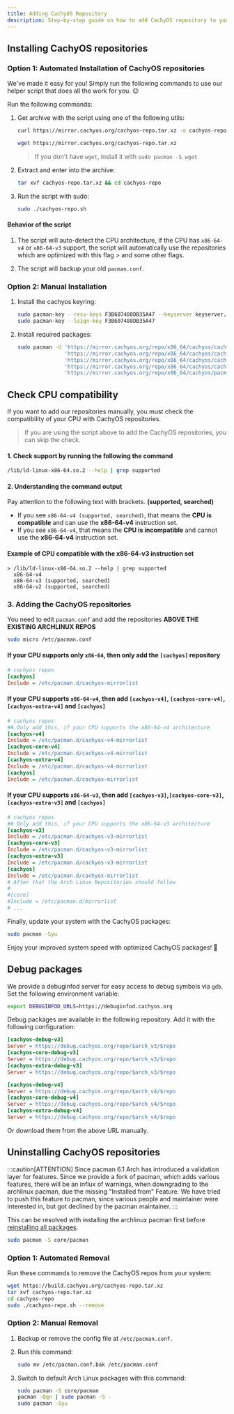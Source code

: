 ```yaml
---
title: Adding CachyOS Repository
description: Step-by-step guide on how to add CachyOS repository to your Arch Linux system with x86-64-v3, x86-64-v4 support
---
```



Installing CachyOS repositories
-------------------------------

### Option 1: Automated Installation of CachyOS repositories

We've made it easy for you! Simply run the following commands to use our helper script that does all the work for you.  😉

Run the following commands:

<Steps>

1. Get archive with the script using one of the following utils:

   <Tabs>
   
   <TabItem label="using curl">
   
   ```sh
   curl https://mirror.cachyos.org/cachyos-repo.tar.xz -o cachyos-repo.tar.xz
   ```
   
   </TabItem>
   <TabItem label="using wget">
   
   ```sh
   wget https://mirror.cachyos.org/cachyos-repo.tar.xz
   ```
   > If you don't have `wget`, install it with `sudo pacman -S wget`
   
   </TabItem>
   </Tabs>

2. Extract and enter into the archive:

   ```sh
   tar xvf cachyos-repo.tar.xz && cd cachyos-repo
   ```

3. Run the script with sudo:

   ```sh
   sudo ./cachyos-repo.sh
   ```

</Steps>

#### Behavior of the script

<Steps>

1. The script will auto-detect the CPU architecture, if the CPU has `x86-64-v4` or `x86-64-v3` support, the script will automatically use the repositories which are optimized with this flag > and some other flags.

2. The script will backup your old `pacman.conf`.

</Steps>

### Option 2: Manual Installation

<Steps>

1. Install the cachyos keyring:

   ```sh
   sudo pacman-key --recv-keys F3B607488DB35A47 --keyserver keyserver.ubuntu.com
   sudo pacman-key --lsign-key F3B607488DB35A47
   ```

2. Install required packages:

   ```sh
   sudo pacman -U 'https://mirror.cachyos.org/repo/x86_64/cachyos/cachyos-keyring-20240331-1-any.pkg.tar.zst' \
                  'https://mirror.cachyos.org/repo/x86_64/cachyos/cachyos-mirrorlist-18-1-any.pkg.tar.zst'    \
                  'https://mirror.cachyos.org/repo/x86_64/cachyos/cachyos-v3-mirrorlist-18-1-any.pkg.tar.zst' \
                  'https://mirror.cachyos.org/repo/x86_64/cachyos/cachyos-v4-mirrorlist-6-1-any.pkg.tar.zst'  \
                  'https://mirror.cachyos.org/repo/x86_64/cachyos/pacman-6.1.0-5-x86_64.pkg.tar.zst'
   ```

</Steps>

## Check CPU compatibility
If you want to add our repositories manually, you must check the compatibility of your CPU with CachyOS repositories.
> If you are using the script above to add the CachyOS repositories, you can skip the check.

#### 1. Check support by running the following the command
```sh
/lib/ld-linux-x86-64.so.2 --help | grep supported
```

#### 2. Understanding the command output
Pay attention to the following text with brackets. **(supported, searched)**
- If you see `x86-64-v4 (supported, searched)`, that means the **CPU is compatible** and can use the **x86-64-v4** instruction set.
- If you see `x86-64-v4`, that means the **CPU is incompatible** and cannot use the **x86-64-v4** instruction set.

#### Example of CPU compatible with the x86-64-v3 instruction set
```
> /lib/ld-linux-x86-64.so.2 --help | grep supported
  x86-64-v4
  x86-64-v3 (supported, searched)
  x86-64-v2 (supported, searched)
```

### 3. Adding the CachyOS repositories
You need to edit `pacman.conf` and add the repositories **ABOVE THE EXISTING ARCHLINUX REPOS**
```sh
sudo micro /etc/pacman.conf
```

#### If your CPU supports only `x86-64`, then only add the `[cachyos]` repository
```ini
# cachyos repos
[cachyos]
Include = /etc/pacman.d/cachyos-mirrorlist
```

#### If your CPU supports `x86-64-v4`, then add `[cachyos-v4]`, `[cachyos-core-v4]`, `[cachyos-extra-v4]` and `[cachyos]`
```ini
# cachyos repos
## Only add this, if your CPU supports the x86-64-v4 architecture
[cachyos-v4]
Include = /etc/pacman.d/cachyos-v4-mirrorlist
[cachyos-core-v4]
Include = /etc/pacman.d/cachyos-v4-mirrorlist
[cachyos-extra-v4]
Include = /etc/pacman.d/cachyos-v4-mirrorlist
[cachyos]
Include = /etc/pacman.d/cachyos-mirrorlist
```

#### If your CPU supports `x86-64-v3`, then add `[cachyos-v3]`,`[cachyos-core-v3]`,`[cachyos-extra-v3]` and `[cachyos]`
```ini
# cachyos repos
## Only add this, if your CPU supports the x86-64-v3 architecture
[cachyos-v3]
Include = /etc/pacman.d/cachyos-v3-mirrorlist
[cachyos-core-v3]
Include = /etc/pacman.d/cachyos-v3-mirrorlist
[cachyos-extra-v3]
Include = /etc/pacman.d/cachyos-v3-mirrorlist
[cachyos]
Include = /etc/pacman.d/cachyos-mirrorlist
# After that the Arch Linux Repositories should follow
#
#[core]
#Include = /etc/pacman.d/mirrorlist
# ...
```

Finally, update your system with the CachyOS packages:

```bash
sudo pacman -Syu
```
Enjoy your improved system speed with optimized CachyOS packages! 🎉

Debug packages
--------------

We provide a debuginfod server for easy access to debug symbols via `gdb`. Set the following environment variable:

```bash
export DEBUGINFOD_URLS=https://debuginfod.cachyos.org
```

Debug packages are available in the following repository. Add it with the following configuration:

```ini
[cachyos-debug-v3]
Server = https://debug.cachyos.org/repo/$arch_v3/$repo
[cachyos-core-debug-v3]
Server = https://debug.cachyos.org/repo/$arch_v3/$repo
[cachyos-extra-debug-v3]
Server = https://debug.cachyos.org/repo/$arch_v3/$repo
```

```ini
[cachyos-debug-v4]
Server = https://debug.cachyos.org/repo/$arch_v4/$repo
[cachyos-core-debug-v4]
Server = https://debug.cachyos.org/repo/$arch_v4/$repo
[cachyos-extra-debug-v4]
Server = https://debug.cachyos.org/repo/$arch_v4/$repo
```

Or download them from the above URL manually.


Uninstalling CachyOS repositories
---------------------------------

:::caution[ATTENTION]
Since pacman 6.1 Arch has introduced a validation layer for features. Since we provide a fork of pacman, which adds various features, there will be an influx of warnings, when downgrading to the archlinux pacman, due the missing "Installed from" Feature.
We have tried to push this feature to pacman, since various people and maintainer were interested in, but got declined by the pacman maintainer.
:::

This can be resolved with installing the archlinux pacman first before [reinstalling all packages](https://wiki.archlinux.org/title/Pacman/Tips_and_tricks#Reinstalling_all_packages).
```sh
sudo pacman -S core/pacman
```

### Option 1: Automated Removal

Run these commands to remove the CachyOS repos from your system:

```sh
wget https://build.cachyos.org/cachyos-repo.tar.xz
tar xvf cachyos-repo.tar.xz
cd cachyos-repo
sudo ./cachyos-repo.sh --remove
```

### Option 2: Manual Removal

<Steps>

1. Backup or remove the config file at `/etc/pacman.conf`.

2. Run this command:

   ```sh
   sudo mv /etc/pacman.conf.bak /etc/pacman.conf
   ```

3. Switch to default Arch Linux packages with this command:

   ```sh
   sudo pacman -S core/pacman
   pacman -Qqn | sudo pacman -S -
   sudo pacman -Syu
   ```

</Steps>

